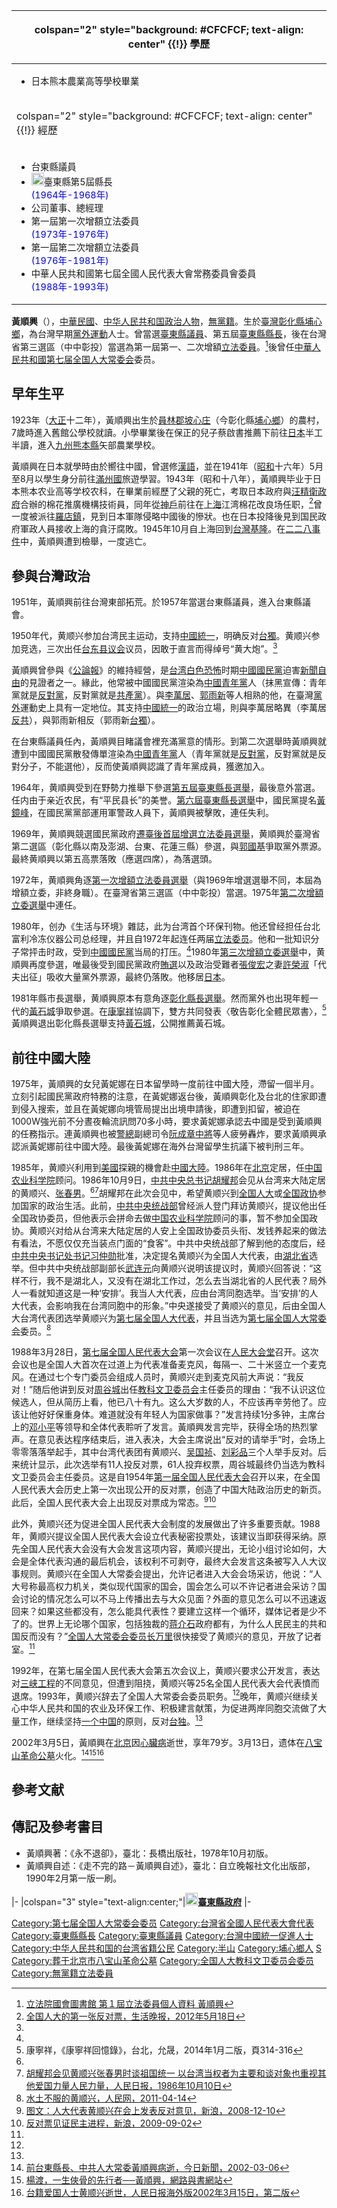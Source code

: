 {{noteTA
|1=zh-hans:庄; zh-hant:庄;
}}
{{Infobox_Prime_Minister
| name = 黃順興
| image = 19640518黃順興.jpg
| sex = 男
| order = [[立法院|立法院]]第1-2次增額[[立法委員|立法委員]]
| term_start = 1973年
| term_end = 1981年
| predecessor = 
| successor = 
| order2 = [[File:Emblem_of_Taitung_County.svg|20px]][[臺東縣|臺東縣]]第4任[[臺東縣縣長|縣長]]
| term_start2 = 1964年6月2日
| term_end2 = 1968年6月2日
| predecessor2 = [[黃拓榮|黃拓榮]]
| successor2 = [[黄镜峰|黄镜峰]]
| order3 = [[臺東縣議會|臺東縣議員]]
| term_start3 = 1957年
| term_end3 = 1964年
| predecessor3 = 
| successor3 = 
| native place = 
| birth_date ={{birth date|1923|3|12}}
| birth_place = {{TWN-JPN}}[[台中州|台中州]][[員林郡|員林郡]][[坡心庄|坡心庄]]
| nationality = {{JPN-EMP}}（1923年–1945年）<br >{{ROC}}（1945年–1985年）<br>{{PRC}}（1985年–2002年）
| death_date = {{death date and age|2002|3|5|1923|3|12}}
| death_place = {{PRC}}[[北京市|北京市]]
| constituency = 
| spouse = 
| children = 
| party = {{中國青年黨}}(？–？)<br>{{Nonp}}
| profession = 
| religion = 
| signature = 
| footnotes = 
}}
{| class="infobox bordered" style="width: 21em; font-size: 90%; text-align: left; float:right;" cellpadding="3"
|-
! colspan="2" style="background: #CFCFCF; text-align: center" {{!}} 學歷
|- 
| colspan="2" style="font-size: 90%" |<div style="text-align: left">
*日本熊本農業高等學校畢業
</div>
|-
! colspan="2" style="background: #CFCFCF; text-align: center" {{!}} 經歷
|- 
| colspan="2" style="font-size: 90%" |<div style="text-align: left">
*台東縣議員
*[[File:Emblem_of_Taitung_County.svg|20px]]臺東縣第5屆縣長<br><span style="color: blue;">(1964年-1968年)</span>
*公司董事、總經理
*第一屆第一次增額立法委員<br><span style="color: blue;">(1973年-1976年)</span>
*第一屆第二次增額立法委員<br><span style="color: blue;">(1976年-1981年)</span>
*中華人民共和國第七屆全國人民代表大會常務委員會委員<br><span style="color: blue;">(1988年-1993年)</span>
</div>
|}
'''黃順興'''（{{bd|1923年|3月12日|2002年|3月5日|catIdx=Huang黃順興}}），[[中華民國|中華民國]]、[[中华人民共和国|中华人民共和国]][[政治人物|政治人物]]，[[無黨籍|無黨籍]]。生於[[臺灣|臺灣]][[彰化縣|彰化縣]][[埔心鄉|埔心鄉]]，為台灣早期[[黨外運動|黨外運動]]人士。曾當選[[臺東縣議會|臺東縣議員]]、第五屆[[臺東縣縣長|臺東縣縣長]]，後在台灣省第三選區（中中彰投）當選為第一屆第一、二次增額[[立法委員|立法委員]]。<ref>[http://npl.ly.gov.tw/do/www/commissionerInfo?id=1268&expireBack=01&expire=01&act=exp&keyword=&orderBy=name&nameOrder=true&eleDisOrder=false 立法院國會圖書館 第１屆立法委員個人資料 黃順興]</ref>後曾任[[中華人民共和國|中華人民共和國]][[第七届全国人大常委会|第七届全国人大常委会]]委员。

==早年生平==
1923年（[[大正|大正]]十二年），黃順興出生於[[員林郡|員林郡]][[坡心庄|坡心庄]]（今彰化縣[[埔心鄉|埔心鄉]]）的農村，{{r|黨|page=47}}7歲時進入舊館公學校就讀。{{r|走|page=18}}小學畢業後在保正的兒子蔡啟書推薦下前往[[日本|日本]]半工半讀，進入[[九州_(日本)|九州]][[熊本縣|熊本縣]]矢部農業學校。{{r|走|page=28}}

黃順興在日本就學時由於嚮往中國，曾選修[[漢語|漢語]]，並在1941年（[[昭和|昭和]]十六年）5月至8月以學生身分前往[[滿州國|滿州國]]旅遊學習。{{r|走|page=34}}1943年（昭和十八年），黃順興毕业于日本熊本农业高等学校农科，在畢業前經歷了父親的死亡，{{r|走|page=40}}考取日本政府與[[汪精衛政權|汪精衛政府]]合辦的棉花推廣機構技術員，{{r|黨|page=53}}同年從[[神戶|神戶]]前往在[[上海|上海]]江湾棉花改良场任职，<ref name=shwb>[http://shwb.bingtuannet.com/?id=2009 全国人大的第一张反对票，生活晚报，2012年5月18日]</ref>曾一度被派往[[羅店鎮|羅店鎮]]，見到日本軍隊侵略中國後的慘狀。也在日本投降後見到国民政府軍政人員接收上海的貪汙腐敗。{{r|走|page=52-53}}1945年10月自上海回到[[台灣|台灣]][[基隆|基隆]]。{{r|走|page=50-51}}在[[二二八事件|二二八事件]]中，黃順興遭到檢舉，一度逃亡。{{r|走|page=72-73}}

==參與台灣政治==
1951年，黃順興前往台灣東部拓荒。於1957年當選台東縣議員，進入台東縣議會。{{r|走|page=80}}

1950年代，黄顺兴参加台湾民主运动，支持[[中國統一|中國統一]]，明确反对[[台獨|台獨]]。黄顺兴参加竞选，三次出任[[台东县议会|台东县议会]]议员，因敢于直言而得绰号“黄大炮”。<ref name=shwb/>

黃順興曾參與《[[公論報|公論報]]》的維持經營，是[[台湾白色恐怖|台湾白色恐怖]]时期[[中國國民黨|中國國民黨]]迫害[[新聞自由|新聞自由]]的見證者之一。緣此，他常被中國國民黨渲染為[[中國青年黨|中國青年黨]]人（抹黑宣傳：青年黨就是[[反對黨|反對黨]]，反對黨就是[[中國共產黨|共產黨]]）。與[[李萬居|李萬居]]、[[郭雨新|郭雨新]]等人相熟的他，在臺灣[[黨外|黨外]]運動史上具有一定地位。其支持[[中國統一|中國統一]]的政治立場，則與李萬居略異（李萬居[[反共|反共]]），與郭雨新相反（郭雨新[[台獨|台獨]]）。

在台東縣議員任內，黃順興目睹議會裡充滿黨意的情形。{{r|黨|page=61}}到第二次選舉時黃順興就遭到中國國民黨散發傳單渲染為[[中國青年黨|中國青年黨]]人（青年黨就是[[反對黨|反對黨]]，反對黨就是反對分子，不能選他），反而使黃順興認識了青年黨成員，獲邀加入。{{r|黨|page=62}}

1964年，黄順興受到在野勢力推舉下參選[[1964年中華民國縣市長選舉#臺東縣|第五屆臺東縣長選舉]]，最後意外當選。任内由于亲近农民，有“平民县长”的美誉。[[1968年中華民國縣市長選舉#臺東縣|第六屆臺東縣長選舉]]中，國民黨提名[[黃鏡峰|黃鏡峰]]，在國民黨黨部運用軍警政人員下，黃順興被擊敗，連任失利。{{r|東|page=269}}

1969年，黄順興競選國民黨政府[[1969年中華民國立法委員選舉|遷臺後首屆增選立法委員選舉]]，黄順興於臺灣省第二選區（彰化縣以南及澎湖、台東、花蓮三縣）參選，與[[郭國基|郭國基]]爭取黨外票源。最終黄順興以第五高票落敗（應選四席），為落選頭。

1972年，黄順興角逐[[1972年中華民國立法委員選舉|第一次增額立法委員選舉]]（與1969年增選選舉不同，本屆為增額立委，非終身職）。在臺灣省第三選區（中中彰投）當選。1975年[[1975年中華民國立法委員選舉|第二次增額立委選舉]]中連任。

1980年，创办《生活与环境》雜誌，此为台湾首个环保刊物。他还曾经担任台北富利冷冻仪器公司总经理，并且自1972年起连任两届[[立法委员|立法委员]]。他和一批知识分子常抨击时政，受到[[中國國民黨|中國國民黨]]当局的打压。<ref name=shwb/>1980年[[1980年中華民國立法委員選舉|第三次增額立委選舉]]中，黄順興再度參選，唯最後受到國民黨政府[[賄選|賄選]]以及政治受難者[[張俊宏|張俊宏]]之妻[[許榮淑|許榮淑]]「代夫出征」吸收大量黨外票源，最終仍落敗。他移居[[日本|日本]]。

1981年縣市長選舉，黄順興原本有意角逐[[1981年中華民國縣市長選舉#彰化縣|彰化縣長選舉]]。然而黨外也出現年輕一代的[[黃石城|黃石城]]爭取參選。在[[康寧祥|康寧祥]]協調下，雙方共同發表〈敬告彰化全體民眾書〉，<ref>康寧祥，《康寧祥回憶錄》，台北，允晟，2014年1月二版，頁314-316</ref>黃順興退出彰化縣長選舉支持[[黃石城|黃石城]]，公開推薦黃石城。{{r|走|page=270-272}}

==前往中國大陸==
1975年，黃順興的女兒黃妮娜在日本留學時一度前往中國大陸，滯留一個半月。立刻引起國民黨政府特務的注意，{{r|走|page=196}}在黃妮娜返台後，黃順興彰化及台北的住家即遭到侵入搜索，並且在黃妮娜向境管局提出出境申請後，即遭到扣留，被迫在1000W強光前不分晝夜輪流訊問70多小時，要求黃妮娜承認去中國是受到黃順興的任務指示。{{r|走|page=197-198}}連黃順興也被[[警總|警總]]副總司令[[阮成章|阮成章]][[中將|中將]]等人疲勞轟炸，要求黃順興承認派黃妮娜前往中國大陸。{{r|走|page=198}}最後黃妮娜在海外台灣留學生抗議下被判刑三年。

1985年，黄顺兴利用到[[美國|美國]]探親的機會赴[[中國大陸|中國大陸]]。1986年在[[北京|北京]]定居，任[[中国农业科学院|中国农业科学院]]顾问。1986年10月9日，[[中共中央总书记|中共中央总书记]][[胡耀邦|胡耀邦]]会见从台湾来大陆定居的黄顺兴、[[张春男|张春男]]。<ref name=shwb/><ref>[http://www.hybsl.cn/zonghe/xinwen/2008-01-11/6810.html 胡耀邦会见黄顺兴张春男时谈祖国统一 以台湾当权者为主要和谈对象也重视其他爱国力量人民力量，人民日报，1986年10月10日]</ref>胡耀邦在此次会见中，希望黄顺兴到[[全国人大|全国人大]]或[[全国政协|全国政协]]参加国家的政治生活。此前，[[中共中央统战部|中共中央统战部]]曾经派人登门拜访黄顺兴，提议他出任全国政协委员，但他表示会拼命去做[[中国农业科学院|中国农业科学院]]顾问的事，暂不参加全国政协。黄顺兴对给从台湾来大陆定居的人安上全国政协委员头衔、发钱养起来的做法有看法，不愿仅仅充当装点门面的“食客”。中共中央统战部了解到他的态度后，经[[中共中央书记处书记|中共中央书记处书记]][[习仲勋|习仲勋]]批准，决定提名黄顺兴为全国人大代表，由[[湖北省|湖北省]]选举。但中共中央统战部副部长[[武连元|武连元]]向黄顺兴说明该提议时，黄顺兴回答说：“这样不行，我不是湖北人，又没有在湖北工作过，怎么去当湖北省的人民代表？局外人一看就知道这是一种‘安排’。我当人大代表，应由台湾同胞选举。当‘安排’的人大代表，会影响我在台湾同胞中的形象。”中央遂接受了黄顺兴的意见，后由全国人大台湾代表团选举黄顺兴为[[第七届全国人民代表大会代表名单|第七届全国人大代表]]，并且当选为[[第七届全国人大常委会|第七届全国人大常委会]]委员。<ref name=rmw>[http://history.people.com.cn/GB/198819/207809/14391587.html 水土不服的黄顺兴，人民网，2011-04-14]</ref>

1988年3月28日，[[第七届全国人民代表大会|第七届全国人民代表大会]]第一次会议在[[人民大会堂|人民大会堂]]召开。这次会议也是全国人大首次在过道上为代表准备麦克风，每隔一、二十米竖立一个麦克风。在通过七个专门委员会组成人员时，黄顺兴走到麦克风前大声说：“我反对！”随后他讲到反对[[周谷城|周谷城]]出任[[全国人民代表大会教育科学文化卫生委员会|教科文卫委员会]]主任委员的理由：“我不认识这位候选人，但从简历上看，他已八十有九。这么大岁数的人，不应该再辛劳他了。应该让他好好保重身体。难道就没有年轻人为国家做事？”发言持续1分多钟，主席台上的[[邓小平|邓小平]]等领导和全体代表聆听了发言。黃順興发言完毕，获得全场的热烈掌声。在意见表达程序结束后，进入表决，大会主席说出“反对的请举手”时，会场上零零落落举起手，其中台湾代表团有黄顺兴、[[吴国祯|吴国祯]]、[[刘彩品|刘彩品]]三个人举手反对。后来统计显示，此次选举有11人投反对票，61人投弃权票，周谷城最终仍当选为教科文卫委员会主任委员。这是自1954年[[第一届全国人民代表大会|第一届全国人民代表大会]]召开以来，在全国人民代表大会历史上第一次出现公开的反对票，创造了中国大陆政治历史的新页。此后，全国人民代表大会上出现反对票成为常态。<ref>[http://news.sina.com.cn/468/2008/1210/5226.shtml 图文：人大代表黄顺兴在会上发表反对意见，新浪，2008-12-10]</ref><ref>[http://news.sina.com.cn/c/sd/2009-09-02/104918563987.shtml 反对票见证民主进程，新浪，2009-09-02]</ref>

此外，黄顺兴还为促进全国人民代表大会制度的发展做出了许多重要贡献。1988年，黄顺兴提议全国人民代表大会设立代表秘密投票处，该建议当即获得采纳。原先全国人民代表大会没有大会发言这项内容，黄顺兴提出，无论小组讨论如何，大会是全体代表沟通的最后机会，该权利不可剥夺，最终大会发言这条被写入人大议事规则。黄顺兴在全国人大常委会提出，允许记者进入大会会场采访，他说：“人大号称最高权力机关，类似现代国家的国会，国会怎么可以不许记者进会采访？国会讨论的情况怎么可以不马上传播出去与大众见面？外面的意见怎么可以不迅速返回来？如果这些都没有，怎么能具代表性？要建立这样一个循环，媒体记者是少不了的。世界上无论哪个国家，包括独裁的[[蒋介石|蒋介石]]政府都有，为什么人民民主的共和国反而没有？”[[全国人大常委会委员长|全国人大常委会委员长]][[万里|万里]]很快接受了黄顺兴的意见，开放了记者室。<ref name=rmw/>

1992年，在第七届全国人民代表大会第五次会议上，黄顺兴要求公开发言，表达对[[三峡工程|三峡工程]]的不同意见，但遭到阻挠，黄顺兴等25名全国人民代表大会代表憤而退席。1993年，黄顺兴辞去了全国人大常委会委员职务。<ref name=rmw/>晚年，黄顺兴继续关心中华人民共和国的农业及环保工作、积极建言献策，为促进两岸同胞交流做了大量工作，继续坚持[[一个中国|一个中国]]的原则，反对[[台独|台独]]。<ref name=shwb/>

2002年3月5日，黃順興在[[北京|北京]]因[[心臟病|心臟病]]逝世，享年79岁。3月13日，遗体在[[八宝山革命公墓|八宝山革命公墓]]火化。<ref>[http://www.ettoday.com/2002/03/06/328-1272018.htm 前台東縣長、中共人大常委黃順興病逝，今日新聞，2002-03-06]</ref><ref>[http://www.netandbooks.com/taipei/people/data.asp?pageto=2&id=0021 楊渡，一生俠骨的先行者──黃順興，網路與書網站]</ref><ref>[http://www.people.com.cn/GB/paper39/5716/579774.html 台籍爱国人士黄顺兴逝世，人民日报海外版2002年3月15日，第二版]</ref>

==參考文献==
{{Reflist|2|refs=
<ref name="黨">{{cite book |title=《黨外的聲音》|author= [[王拓|王拓]]|publisher= 長橋|isbn= |date=1978年9月}}</ref>
<ref name="走">{{cite book |title=《走不完的路－黃順興自述》|author= 黃順興|publisher= 自立晚報社|isbn= |date=1990年2月}}</ref>
<ref name="東">{{cite book |title=《臺東縣史 政事篇》|author= 李文良等纂修|publisher= 臺東縣政府|isbn=957-02-8833-7 |date=2001年8月}}</ref>
}}

== 傳記及參考書目 ==
* 黃順興著：《永不退卻》，臺北：長橋出版社，1978年10月初版。
* 黃順興自述：《走不完的路－黃順興自述》，臺北：自立晚報社文化出版部，1990年2月第一版一刷。


{{start box}}
{{s-gov}}
|-
|colspan="3" style="text-align:center;"|[[File:Seal_of_Taitung_County.svg|20px]]'''[[臺東縣政府|臺東縣政府]]'''
|-
{{s-before|[[黄拓荣|黄拓荣]]}}
{{s-title|[[臺東縣縣長|臺東縣縣長]]<br><small>第5屆<br>1964年6月2日－1968年6月2日}}
{{s-none|[[黄镜峰|黄镜峰]]}}
{{end box}}
{{中華民國第一屆第一次增額立法委員}}
{{中華民國第一屆第二次增額立法委員}}
{{DEFAULTSORT:Huang黃}}
[[Category:第七届全国人大常委会委员|Category:第七届全国人大常委会委员]]
[[Category:台灣省全國人民代表大會代表|Category:台灣省全國人民代表大會代表]]
[[Category:臺東縣縣長|Category:臺東縣縣長]]
[[Category:臺東縣議員|Category:臺東縣議員]]
[[Category:台灣中國統一促進人士|Category:台灣中國統一促進人士]]
[[Category:中华人民共和国的台湾省籍公民|Category:中华人民共和国的台湾省籍公民]]
[[Category:半山|Category:半山]]
[[Category:埔心鄉人|Category:埔心鄉人]]
[[Category:黃姓|S]]
[[Category:葬于北京市八宝山革命公墓|Category:葬于北京市八宝山革命公墓]]
[[Category:全国人大教科文卫委员会委员|Category:全国人大教科文卫委员会委员]]
[[Category:無黨籍立法委員|Category:無黨籍立法委員]]